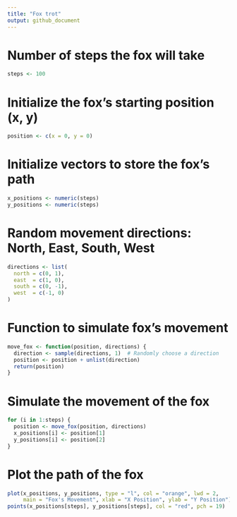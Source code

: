 ---
title: "Fox trot"
output: github_document
---

# Number of steps the fox will take
```{r}
steps <- 100
```
# Initialize the fox's starting position (x, y)
```{r}
position <- c(x = 0, y = 0)
```
# Initialize vectors to store the fox's path
```{r}
x_positions <- numeric(steps)
y_positions <- numeric(steps)
```
# Random movement directions: North, East, South, West
```{r}
directions <- list(
  north = c(0, 1),
  east  = c(1, 0),
  south = c(0, -1),
  west  = c(-1, 0)
)
```
# Function to simulate fox's movement
```{r}
move_fox <- function(position, directions) {
  direction <- sample(directions, 1)  # Randomly choose a direction
  position <- position + unlist(direction)
  return(position)
}
```
# Simulate the movement of the fox
```{r}
for (i in 1:steps) {
  position <- move_fox(position, directions)
  x_positions[i] <- position[1]
  y_positions[i] <- position[2]
}
```
# Plot the path of the fox
```{r}
plot(x_positions, y_positions, type = "l", col = "orange", lwd = 2,
     main = "Fox's Movement", xlab = "X Position", ylab = "Y Position")
points(x_positions[steps], y_positions[steps], col = "red", pch = 19)  # Final position
```

